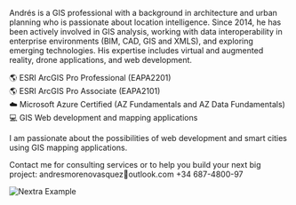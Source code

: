
<head>
  <title>Portfolio | AndrésMoreno</title>
</head>

Andrés is a GIS professional with a background in architecture and urban planning who is passionate about location intelligence.
Since 2014, he has been actively involved in GIS analysis, working with data interoperability in enterprise environments (BIM, CAD, GIS and XMLS), and exploring emerging technologies. His expertise includes virtual and augmented reality, drone applications, and web development.

🌎 ESRI ArcGIS Pro Professional (EAPA2201)<br/>
🌎 ESRI ArcGIS Pro Associate (EAPA2101)<br/>
☁️ Microsoft Azure Certified (AZ Fundamentals and AZ Data Fundamentals)<br/>
💻 GIS Web development and mapping applications<br/>

I am passionate about the possibilities of web development and smart cities using GIS mapping applications.

Contact me for consulting services or to help you build your next big project: andresmorenovasquez📧outlook.com +34 687-4800-97

<Bleed>![Nextra Example](../public/mockup1.png)</Bleed>
